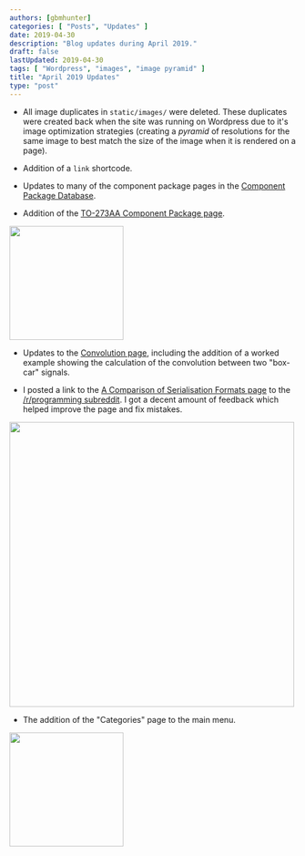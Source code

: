 ```yaml
---
authors: [gbmhunter]
categories: [ "Posts", "Updates" ]
date: 2019-04-30
description: "Blog updates during April 2019."
draft: false
lastUpdated: 2019-04-30
tags: [ "Wordpress", "images", "image pyramid" ]
title: "April 2019 Updates"
type: "post"
---
```



* All image duplicates in `static/images/` were deleted. These duplicates were created back when the site was running on Wordpress due to it's image optimization strategies (creating a _pyramid_ of resolutions for the same image to best match the size of the image when it is rendered on a page).

* Addition of a `link` shortcode.

* Updates to many of the component package pages in the [Component Package Database](/pcb-design/component-packages).

* Addition of the [TO-273AA Component Package page](/pcb-design/component-packages/to-273aa-component-package).



<Image src={to_273aa_super_to_220_component_package_3d_render} width="200px"></Image>

* Updates to the [Convolution page](/programming/signal-processing/convolution), including the addition of a worked example showing the calculation of the convolution between two "box-car" signals.

* I posted a link to the [A Comparison of Serialisation Formats page](/programming/serialization-formats/a-comparison-of-serialization-formats) to the [/r/programming subreddit](https://www.reddit.com/r/linux/comments/bhq9c5/how_to_use_socketcan_with_the_commandline_in_linux/). I got a decent amount of feedback which helped improve the page and fix mistakes.



<Image src={screenshot_a_comparison_of_serialization_formats_reddit_post} width="500px"></Image>

* The addition of the "Categories" page to the main menu.



<Image src={categories_added_to_main_menu} width="200px"></Image>

